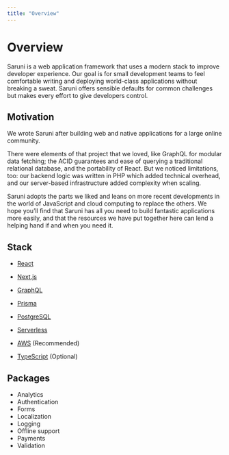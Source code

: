 ```yaml
---
title: "Overview"
---
```


# Overview

Saruni is a web application framework that uses a modern stack to improve developer experience. Our goal is for small development teams to feel comfortable writing and deploying world-class applications without breaking a sweat. Saruni offers sensible defaults for common challenges but makes every effort to give developers control.

## Motivation

We wrote Saruni after building web and native applications for a large online community.

There were elements of that project that we loved, like GraphQL for modular data fetching; the ACID guarantees and ease of querying a traditional relational database, and the portability of React. But we noticed limitations, too: our backend logic was written in PHP which added technical overhead, and our server-based infrastructure added complexity when scaling.

Saruni adopts the parts we liked and leans on more recent developments in the world of JavaScript and cloud computing to replace the others. We hope you’ll find that Saruni has all you need to build fantastic applications more easily, and that the resources we have put together here can lend a helping hand if and when you need it.

## Stack

- [React](https://reactjs.org/)

- [Next.js](https://nextjs.org/)

- [GraphQL](https://graphql.org/)

- [Prisma](https://www.prisma.io/)

- [PostgreSQL](https://www.postgresql.org/)

- [Serverless](https://www.serverless.com/)

- [AWS](https://aws.amazon.com/) (Recommended)

- [TypeScript](https://www.typescriptlang.org/) (Optional)

## Packages

- Analytics
- Authentication
- Forms
- Localization
- Logging
- Offline support
- Payments
- Validation
